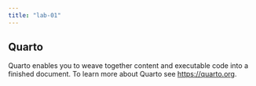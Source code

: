 ```yaml
---
title: "lab-01"
---
```


## Quarto

Quarto enables you to weave together content and executable code into a finished document. To learn more about Quarto see <https://quarto.org>.
